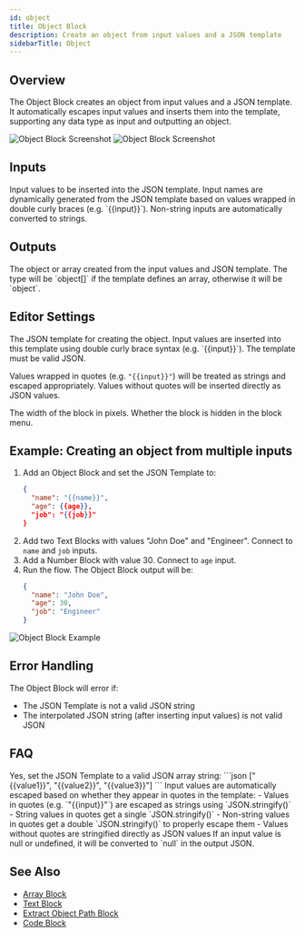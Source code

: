 ```yaml
---
id: object
title: Object Block
description: Create an object from input values and a JSON template
sidebarTitle: Object
---
```


## Overview

The Object Block creates an object from input values and a JSON template. It automatically escapes input values and inserts them into the template, supporting any data type as input and outputting an object.

<Frame>
  <img src="/block-reference/assets/object_light.png" alt="Object Block Screenshot" className="block dark:hidden" />
  <img src="/block-reference/assets/object_dark.png" alt="Object Block Screenshot" className="hidden dark:block" />
</Frame>

## Inputs

<ParamField path="(Dynamic)" type="any">
  Input values to be inserted into the JSON template. Input names are dynamically generated from the JSON template based on values wrapped in double curly braces (e.g. `{{input}}`). Non-string inputs are automatically converted to strings.
</ParamField>

## Outputs

<ResponseField name="output" type="object | object[]">
  The object or array created from the input values and JSON template. The type will be `object[]` if the template defines an array, otherwise it will be `object`.
</ResponseField>

## Editor Settings

<ParamField path="jsonTemplate" type="code" language="json" default='{ "key": "{{input}}" }'>
  The JSON template for creating the object. Input values are inserted into this template using double curly brace syntax (e.g. `{{input}}`). The template must be valid JSON.

  Values wrapped in quotes (e.g. `"{{input}}"`) will be treated as strings and escaped appropriately. Values without quotes will be inserted directly as JSON values.
</ParamField>

<ParamField path="width" type="number" default={200}>
  The width of the block in pixels.
</ParamField>

<ParamField path="hidden" type="boolean" default={true}>
  Whether the block is hidden in the block menu.
</ParamField>

## Example: Creating an object from multiple inputs

1. Add an Object Block and set the JSON Template to:
   ```json
   {
     "name": "{{name}}",
     "age": {{age}},
     "job": "{{job}}"
   }
   ```
2. Add two Text Blocks with values "John Doe" and "Engineer". Connect to `name` and `job` inputs.
3. Add a Number Block with value 30. Connect to `age` input.
4. Run the flow. The Object Block output will be:
   ```json
   {
     "name": "John Doe",
     "age": 30,
     "job": "Engineer"
   }
   ```

<Frame>
  <img src="/images/object-block-example.png" alt="Object Block Example" />
</Frame>

## Error Handling

The Object Block will error if:
- The JSON Template is not a valid JSON string
- The interpolated JSON string (after inserting input values) is not valid JSON

## FAQ

<AccordionGroup>
  <Accordion title="Can I use the Object Block to create an array?">
    Yes, set the JSON Template to a valid JSON array string:
    ```json
    ["{{value1}}", "{{value2}}", "{{value3}}"]
    ```
  </Accordion>

  <Accordion title="How are input values escaped?">
    Input values are automatically escaped based on whether they appear in quotes in the template:
    - Values in quotes (e.g. `"{{input}}"`) are escaped as strings using `JSON.stringify()`
    - String values in quotes get a single `JSON.stringify()`
    - Non-string values in quotes get a double `JSON.stringify()` to properly escape them
    - Values without quotes are stringified directly as JSON values
  </Accordion>

  <Accordion title="What happens to null or undefined input values?">
    If an input value is null or undefined, it will be converted to `null` in the output JSON.
  </Accordion>
</AccordionGroup>

## See Also

- [Array Block](/block-reference/data/array)
- [Text Block](/block-reference/data/text)
- [Extract Object Path Block](/block-reference/data/extract-object-path)
- [Code Block](/block-reference/data/code)
